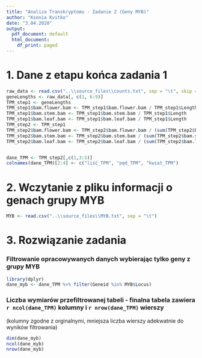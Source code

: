 ```yaml
---
title: "Analiza Transkryptomu - Zadanie 2 (Geny MYB)"
author: "Ksenia Kvitko"
date: "3.04.2020"
output:
  pdf_document: default
  html_document:
    df_print: paged
---
```


# 1. Dane z etapu końca zadania 1
```r
raw_data <- read.csv("..\\source_files\\counts.txt", sep = "\t", skip = 1)
geneLengths <- raw_data[, c(1, 6:9)]
TPM_step1 <- geneLengths
TPM_step1$bam.flower.bam <- TPM_step1$bam.flower.bam / TPM_step1$Length
TPM_step1$bam.stem.bam <- TPM_step1$bam.stem.bam / TPM_step1$Length
TPM_step1$bam.leaf.bam <- TPM_step1$bam.leaf.bam / TPM_step1$Length
TPM_step2 <- TPM_step1
TPM_step2$bam.flower.bam <- TPM_step2$bam.flower.bam / (sum(TPM_step2$bam.flower.bam) / 1000000)
TPM_step2$bam.stem.bam <- TPM_step2$bam.stem.bam / (sum(TPM_step2$bam.stem.bam) / 1000000)
TPM_step2$bam.leaf.bam <- TPM_step2$bam.leaf.bam / (sum(TPM_step2$bam.leaf.bam) / 1000000)


dane_TPM <- TPM_step2[,c(1,3:5)]
colnames(dane_TPM)[2:4] <- c("liść_TPM", "pęd_TPM", "kwiat_TPM")
```

# 2. Wczytanie z pliku informacji o genach grupy MYB

```r
MYB <- read.csv("..\\source_files\\MYB.txt", sep = "\t")
```

# 3. Rozwiązanie zadania

### Filtrowanie opracowywanych danych wybierając tylko geny z grupy MYB

```r
library(dplyr)
dane_myb <- dane_TPM %>% filter(Geneid %in% MYB$Locus)
```

### Liczba wymiarów przefiltrowanej tabeli - finalna tabela zawiera `r ncol(dane_TPM)` kolumny i `r nrow(dane_TPM)` wierszy 
(kolumny zgodne z orginalnymi, mniejsza liczba wierszy adekwatnie do wyników filtrowania)

```r
dim(dane_myb)
ncol(dane_myb)
nrow(dane_myb)
```
